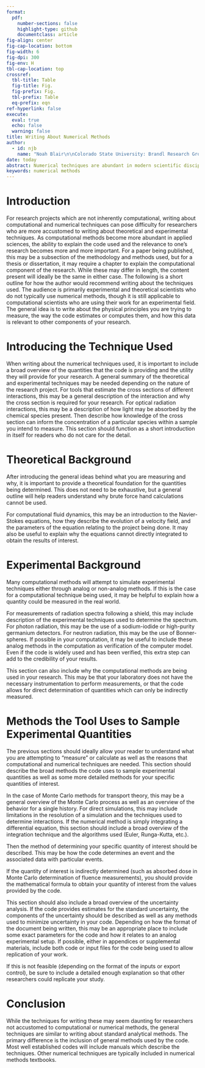 ```yaml
---
format:
  pdf:
    number-sections: false
    highlight-type: github
    documentclass: article
fig-align: center
fig-cap-location: bottom
fig-width: 6
fig-dpi: 300
fig-env: H
tbl-cap-location: top
crossref: 
  tbl-title: Table
  fig-title: Fig.
  fig-prefix: Fig.
  tbl-prefix: Table
  eq-prefix: eqn
ref-hyperlink: false
execute: 
  eval: true
  echo: false
  warning: false
title: Writing About Numerical Methods
author: 
  - id: njb
    name: "Noah Blair\n\nColorado State University: Brandl Research Group\n\nnoah.blair@colostate.edu"
date: today
abstract: Numerical techniques are abundant in modern scientific disciplines and are commonly used to solve equations which would be difficult or impossible to solve in closed form or estimate measurements that a research is unable to currently perform. These can include simple methods, such as numerically solving differential and integral equations, to more complex methods such as Monte Carlo for transport theory, or simulations for computational fluid dynamics. When writing about these techniques for a thesis, dissertation, or article, it is prudent to describe several concepts regarding the numerical technique for readers to understand what utility is provided by the technique and why numerical methods were chosen over mathematical calculations or experiments. This report will provide an overview of how to write about numerical techniques and provide an outline for their use.
keywords: numerical methods
---
```


# Introduction

For research projects which are not inherently computational, writing about computational and numerical techniques can pose difficulty for researchers who are more accustomed to writing about theoretical and experimental techniques. As computational methods become more abundant in applied sciences, the ability to explain the code used and the relevance to one's research becomes more and more important. For a paper being published, this may be a subsection of the methodology and methods used, but for a thesis or dissertation, it may require a chapter to explain the computational component of the research. While these may differ in length, the content present will ideally be the same in either case. The following is a short outline for how the author would recommend writing about the techniques used. The audience is primarily experimental and theoretical scientists who do not typically use numerical methods, though it is still applicable to computational scientists who are using their work for an experimental field. The general idea is to write about the physical principles you are trying to measure, the way the code estimates or computes them, and how this data is relevant to other components of your research.

# Introducing the Technique Used

When writing about the numerical techniques used, it is important to include a broad overview of the quantities that the code is providing and the utility they will provide for your research. A general summary of the theoretical and experimental techniques may be needed depending on the nature of the research project. For tools that estimate the cross sections of different interactions, this may be a general description of the interaction and why the cross section is required for your research. For optical radiation interactions, this may be a description of how light may be absorbed by the chemical species present. Then describe how knowledge of the cross section can inform the concentration of a particular species within a sample you intend to measure. This section should function as a short introduction in itself for readers who do not care for the detail.

# Theoretical Background

After introducing the general ideas behind what you are measuring and why, it is important to provide a theoretical foundation for the quantities being determined. This does not need to be exhaustive, but a general outline will help readers understand why brute force hand calculations cannot be used.

For computational fluid dynamics, this may be an introduction to the Navier-Stokes equations, how they describe the evolution of a velocity field, and the parameters of the equation relating to the project being done. It may also be useful to explain why the equations cannot directly integrated to obtain the results of interest. 

# Experimental Background

Many computational methods will attempt to simulate experimental techniques either through analog or non-analog methods. If this is the case for a computational technique being used, it may be helpful to explain how a quantity could be measured in the real world. 

For measurements of radiation spectra following a shield, this may include description of the experimental techniques used to determine the spectrum. For photon radiation, this may be the use of a sodium-iodide or high-purity germanium detectors. For neutron radiation, this may be the use of Bonner-spheres. If possible in your computation, it may be useful to include these analog methods in the computation as verification of the computer model. Even if the code is widely used and has been verified, this extra step can add to the credibility of your results.

This section can also include why the computational methods are being used in your research. This may be that your laboratory does not have the necessary instrumentation to perform measurements, or that the code allows for direct determination of quantities which can only be indirectly measured. 

# Methods the Tool Uses to Sample Experimental Quantities

The previous sections should ideally allow your reader to understand what you are attempting to "measure" or calculate as well as the reasons that computational and numerical techniques are needed. This section should describe the broad methods the code uses to sample experimental quantities as well as some more detailed methods for your specific quantities of interest.

In the case of Monte Carlo methods for transport theory, this may be a general overview of the Monte Carlo process as well as an overview of the behavior for a single history. For direct simulations, this may include limitations in the resolution of a simulation and the techniques used to determine interactions. If the numerical method is simply integrating a differential equation, this section should include a broad overview of the integration technique and the algorithms used (Euler, Runga-Kutta, etc.).

Then the method of determining your specific quantity of interest should be described. This may be how the code determines an event and the associated data with particular events. 

If the quantity of interest is indirectly determined (such as absorbed dose in Monte Carlo determination of fluence measurements), you should provide the mathematical formula to obtain your quantity of interest from the values provided by the code. 

This section should also include a broad overview of the uncertainty analysis. If the code provides estimates for the standard uncertainty, the components of the uncertainty should be described as well as any methods used to minimize uncertainty in your code. Depending on how the format of the document being written, this may be an appropriate place to include some exact parameters for the code and how it relates to an analog experimental setup. If possible, either in appendices or supplemental materials, include both code or input files for the code being used to allow replication of your work. 

If this is not feasible (depending on the format of the inputs or export control), be sure to include a detailed enough explanation so that other researchers could replicate your study.

# Conclusion

While the techniques for writing these may seem daunting for researchers not accustomed to computational or numerical methods, the general techniques are similar to writing about standard analytical methods. The primary difference is the inclusion of general methods used by the code. Most well established codes will include manuals which describe the techniques. Other numerical techniques are typically included in numerical methods textbooks. 
